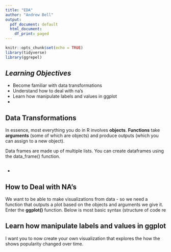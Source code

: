 ```yaml
---
title: "EDA"
author: "Andrew Bell"
output:
  pdf_document: default
  html_document:
    df_print: paged
---
```


```r
knitr::opts_chunk$set(echo = TRUE)
library(tidyverse)
library(ggrepel)
```

## *Learning Objectives*

-   Become familiar with data transformations
-   Understand how to deal with na's
-   Learn how manipulate labels and values in ggplot 
-   

## Data Transformations

In essence, most everything you do in R involves **objects**. **Functions** take **arguments** (some of which are objects) and produce outputs (which you can assign to a new object).

Data frames are made up of multiple lists. You can create dataframes using the data_frame() function.

```r

```

-   

## How to Deal with NA's

We want to be able to make visualizations from data - so we need a function that outputs a plot based on the objects and arguments we give it. Enter the **ggplot()** function. Below is most basic syntax (structure of code re

## Learn how manipulate labels and values in ggplot

I want you to now create your own visualization that explores the how the shows popularity changed over time.
